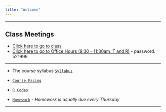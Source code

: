 ```yaml
---
title: "Welcome"
---
```


***

## **Class Meetings**

* [Click here to go to class](https://appstate.zoom.us/j/92566473682?pwd=THBIanJTa05BQm0yeS9mQnlySmVkZz09)
* [Click here to go to Office Hours (9:30 -- 11:30am, T and R)](https://appstate.zoom.us/j/93569478509?pwd=NzVYM0ladVBuU3hOZ3BGa3IrZTcydz09) - password: 521999

***

* The course syllabus  [`Syllabus`](STT4830F2020Syllabus.html) 

*  [`Course Pacing`](Assignments.html) 

* [`R Codes`](RcodesbyChapter.html)

* [`Homework`](Homework.html) - *Homework is usually due every Thursday*

 <!--* Click [here](https://goo.gl/forms/uVbDu3i5ZubmS6BG2) to record your attendance.-->

 <!--* [Flow Control](./Rmarkdown/FlowControl.html)-->

<!--* [The Bootstrap](./Rmarkdown/TheBootstrap.html)-->

***




